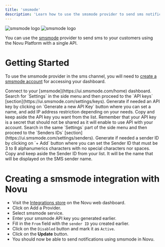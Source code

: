 ```yaml
---
title: 'smsmode'
description: 'Learn how to use the smsmode provider to send sms notifications using Novu'
---
```


<img className="hidden dark:block h-16" src="../../images/channels-and-providers/dark/smsmode.svg" alt="smsmode logo"/>
<img className="block dark:hidden h-16" src="../../images/channels-and-providers/light/smsmode.svg" alt="smsmode logo"/>

You can use the [smsmode](https://www.smsmode.com/) provider to send sms to your customers using the Novu Platform with a single API.

# Getting Started

To use the smsmode provider in the sms channel, you will need to [create a smsmode account](https://ui.smsmode.com/register) for accessing your dashboard.

<Steps>
    <Step title="Access to dashboard">
        Connect to your [smsmode](https://ui.smsmode.com/home) dashboard.
    </Step>
    <Step title="Access to API keys section">
        Search for `Settings` in the side menu and then proceed to the `API keys` [section](https://ui.smsmode.com/settings/keys).
    </Step>
    <Step title="Generate your API key">
        Generate if needed an API key by clicking on `Generate a new API Key` button where you can set a name, and add IP address restriction depending on your needs.
    </Step>
    <Step title="Getting your API key">
        Copy and keep aside the API key you want from the list. Remember that your API key is a secret that should not be shared as it will enable to use API with your account.
    </Step>
    <Step title="Access to Senders IDs section">
        Search in the same `Settings` part of the side menu and then proceed to the `Senders IDs` [section](https://ui.smsmode.com/settings/senders).
    </Step>
    <Step title="Generate a sender ID">
        Generate if needed a sender ID by clicking on `+ Add` button where you can set the Sender ID that must be 3 to 8 alphanumerics characters with no special characters nor spaces.
    </Step>
    <Step title="Getting your sender ID">
        Copy and keep aside the Sender ID from your list. It will be the name that will be displayed on the SMS sender name.
    </Step>
</Steps>

# Creating a smsmode integration with Novu

- Visit the [Integrations store](https://web.novu.co/integrations) on the Novu web dashboard.
- Click on Add a Provider.
- Select smsmode service.
- Enter your smsmode API key you generated earlier.
- Fill in the `From` field with the `sender ID` you created earlier.
- Click on the `Disabled` button and mark it as `Active`.
- Click on the **Update** button.
- You should now be able to send notifications using smsmode in Novu.